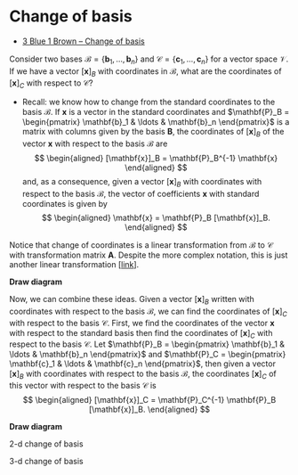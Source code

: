 # Change of basis

- [3 Blue 1 Brown -- Change of basis](https://www.3blue1brown.com/lessons/change-of-basis)


Consider two bases $\mathcal{B} = \{ \mathbf{b}_1, \ldots, \mathbf{b}_n \}$ and $\mathcal{C} = \{ \mathbf{c}_1, \ldots, \mathbf{c}_n \}$ for a vector space $\mathcal{V}$. If we have a vector $[\mathbf{x}]_B$ with coordinates in $\mathcal{B}$, what are the coordinates of $[\mathbf{x}]_C$ with respect to $\mathcal{C}$?

* Recall: we know how to change from the standard coordinates to the basis $\mathcal{B}$. If $\mathbf{x}$ is a vector in the standard coordinates and $\mathbf{P}_B = \begin{pmatrix} \mathbf{b}_1 & \ldots & \mathbf{b}_n \end{pmatrix}$ is a matrix with columns given by the basis $\mathbf{B}$, the coordinates of $[\mathbf{x}]_B$ of the vector $\mathbf{x}$ with respect to the basis $\mathcal{B}$ are 
$$
\begin{aligned}
[\mathbf{x}]_B = \mathbf{P}_B^{-1} \mathbf{x}
\end{aligned}
$$
and, as a consequence, given a vector $[\mathbf{x}]_B$ with coordinates with respect to the basis $\mathcal{B}$, the vector of coefficients $\mathbf{x}$ with standard coordinates is given by 
$$
\begin{aligned}
\mathbf{x} = \mathbf{P}_B [\mathbf{x}]_B.
\end{aligned}
$$

Notice that change of coordinates is a linear transformation from $\mathcal{B}$ to $\mathcal{C}$ with transformation matrix $\mathbf{A}$. Despite the more complex notation, this is just another linear transformation [[link](https://www.youtube.com/watch?v=VGhij2qmOs4)]. 


**Draw diagram**

Now, we can combine these ideas. Given a vector $[\mathbf{x}]_B$ written with coordinates with respect to the basis $\mathcal{B}$, we can find the coordinates of $[\mathbf{x}]_C$ with respect to the basis $\mathcal{C}$. First, we find the coordinates of the vector  $\mathbf{x}$ with respect to the standard basis then find the coordinates of $[\mathbf{x}]_C$ with respect to the basis $\mathcal{C}$. Let $\mathbf{P}_B = \begin{pmatrix} \mathbf{b}_1 & \ldots & \mathbf{b}_n \end{pmatrix}$ and $\mathbf{P}_C = \begin{pmatrix} \mathbf{c}_1 & \ldots & \mathbf{c}_n \end{pmatrix}$, then given a vector $[\mathbf{x}]_B$ with coordinates with respect to the basis $\mathcal{B}$, the coordinates $[\mathbf{x}]_C$ of this vector with respect to the basis $\mathcal{C}$ is 
$$
\begin{aligned}
[\mathbf{x}]_C = \mathbf{P}_C^{-1} \mathbf{P}_B [\mathbf{x}]_B.
\end{aligned}
$$

**Draw diagram**

:::{.example}
2-d change of basis
:::
:::{.example}
3-d change of basis
:::




